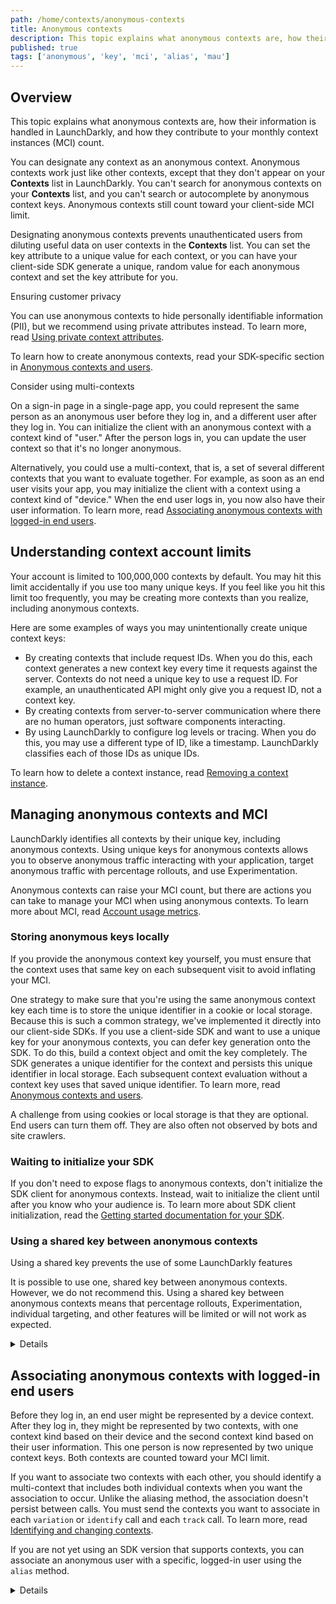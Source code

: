 ```yaml
---
path: /home/contexts/anonymous-contexts
title: Anonymous contexts
description: This topic explains what anonymous contexts are, how their information is handled in LaunchDarkly, and how they contribute to your monthly context instances (MCI) count.
published: true
tags: ['anonymous', 'key', 'mci', 'alias', 'mau']
---
```


## Overview

This topic explains what anonymous contexts are, how their information is handled in LaunchDarkly, and how they contribute to your monthly context instances (MCI) count.

You can designate any context as an anonymous context. Anonymous contexts work just like other contexts, except that they don't appear on your **Contexts** list in LaunchDarkly. You can't search for anonymous contexts on your **Contexts** list, and you can't search or autocomplete by anonymous context keys. Anonymous contexts still count toward your client-side MCI limit.

Designating anonymous contexts prevents unauthenticated users from diluting useful data on user contexts in the **Contexts** list. You can set the key attribute to a unique value for each context, or you can have your client-side SDK generate a unique, random value for each anonymous context and set the key attribute for you.

<Callout intent="info">
<CalloutTitle>Ensuring customer privacy</CalloutTitle>
<CalloutDescription>

You can use anonymous contexts to hide personally identifiable information (PII), but we recommend using private attributes instead. To learn more, read [Using private context attributes](/home/contexts/attributes#using-private-context-attributes).

</CalloutDescription>
</Callout>

To learn how to create anonymous contexts, read your SDK-specific section in [Anonymous contexts and users](/sdk/features/anonymous).

<Callout intent="info">
<CalloutTitle>Consider using multi-contexts</CalloutTitle>
<CalloutDescription>

On a sign-in page in a single-page app, you could represent the same person as an anonymous user before they log in, and a different user after they log in. You can initialize the client with an anonymous context with a context kind of "user." After the person logs in, you can update the user context so that it's no longer anonymous.

Alternatively, you could use a multi-context, that is, a set of several different contexts that you want to evaluate together. For example, as soon as an end user visits your app, you may initialize the client with a context using a context kind of "device." When the end user logs in, you now also have their user information. To learn more, read [Associating anonymous contexts with logged-in end users](#associating-anonymous-contexts-with-logged-in-end-users).

</CalloutDescription>
</Callout>

## Understanding context account limits

Your account is limited to 100,000,000 contexts by default. You may hit this limit accidentally if you use too many unique keys. If you feel like you hit this limit too frequently, you may be creating more contexts than you realize, including anonymous contexts.

Here are some examples of ways you may unintentionally create unique context keys:

* By creating contexts that include request IDs. When you do this, each context generates a new context key every time it requests against the server. Contexts do not need a unique key to use a request ID. For example, an unauthenticated API might only give you a request ID, not a context key.
* By creating contexts from server-to-server communication where there are no human operators, just software components interacting.
* By using LaunchDarkly to configure log levels or tracing. When you do this, you may use a different type of ID, like a timestamp. LaunchDarkly classifies each of those IDs as unique IDs.

To learn how to delete a context instance, read [Removing a context instance](/home/contexts/contexts-list#removing-a-context-instance).

## Managing anonymous contexts and MCI

LaunchDarkly identifies all contexts by their unique key, including anonymous contexts. Using unique keys for anonymous contexts allows you to observe anonymous traffic interacting with your application, target anonymous traffic with percentage rollouts, and use Experimentation.

Anonymous contexts can raise your MCI count, but there are actions you can take to manage your MCI when using anonymous contexts. To learn more about MCI, read [Account usage metrics](/home/billing/usage-metrics).

### Storing anonymous keys locally

If you provide the anonymous context key yourself, you must ensure that the context uses that same key on each subsequent visit to avoid inflating your MCI.

One strategy to make sure that you're using the same anonymous context key each time is to store the unique identifier in a cookie or local storage. Because this is such a common strategy, we've implemented it directly into our client-side SDKs. If you use a client-side SDK and want to use a unique key for your anonymous contexts, you can defer key generation onto the SDK. To do this, build a context object and omit the key completely. The SDK generates a unique identifier for the context and persists this unique identifier in local storage. Each subsequent context evaluation without a context key uses that saved unique identifier. To learn more, read [Anonymous contexts and users](/sdk/features/anonymous).

A challenge from using cookies or local storage is that they are optional. End users can turn them off. They are also often not observed by bots and site crawlers.

### Waiting to initialize your SDK

If you don't need to expose flags to anonymous contexts, don't initialize the SDK client for anonymous contexts. Instead, wait to initialize the client until after you know who your audience is. To learn more about SDK client initialization, read the [Getting started documentation for your SDK](/sdk).

### Using a shared key between anonymous contexts

<Callout intent="alert">
<CalloutTitle>Using a shared key prevents the use of some LaunchDarkly features</CalloutTitle>
<CalloutDescription>

It is possible to use one, shared key between anonymous contexts. However, we do not recommend this. Using a shared key between anonymous contexts means that percentage rollouts, Experimentation, individual targeting, and other features will be limited or will not work as expected.

</CalloutDescription>
</Callout>

<Details summary="Click to expand details on using a shared key">

To use a shared context key, set the key attribute to the same value for each of your anonymous contexts. Because the context key is the same, all anonymous single contexts will count as a single context instance toward your client-side MCI limit. Anonymous multi-contexts may count as more than one MCI.

However, using a shared key means that some LaunchDarkly features will not work as expected. 

These features are affected when you use a shared key between anonymous contexts:
- **Individual targeting:** You cannot individually target anonymous contexts if they share the same key. To learn more, read [Individual targeting](/home/flags/individual-targeting).
- **Percentage rollouts:** If you are targeting anonymous contexts in percentage rollouts, you must assign variations by a unique attribute other than the key. Otherwise, all anonymous contexts will be served the same variation, and the feature may be rolled out to a much larger percentage of contexts than you intend. To learn more about variation assignments by attribute, read [Understanding percentage rollout logic](/home/flags/rollouts#understanding-percentage-rollout-logic).
- **Experimentation:** If you target anonymous contexts with a shared key within an experiment, a disproportionately large number of contexts will receive the same variation and your experiment results will be unreliable. To learn more about audience allocation for an experiment, read [Allocating experiment audiences](/home/creating-experiments/allocation).

</Details>

## Associating anonymous contexts with logged-in end users

Before they log in, an end user might be represented by a device context. After they log in, they might be represented by two contexts, with one context kind based on their device and the second context kind based on their user information. This one person is now represented by two unique context keys. Both contexts are counted toward your MCI limit.

If you want to associate two contexts with each other, you should identify a multi-context that includes both individual contexts when you want the association to occur. Unlike the aliasing method, the association doesn't persist between calls. You must send the contexts you want to associate in each `variation` or `identify` call and each `track` call. To learn more, read [Identifying and changing contexts](/sdk/features/identify).

If you are not yet using an SDK version that supports contexts, you can associate an anonymous user with a specific, logged-in user using the `alias` method.

<Details summary="Click to expand details on the deprecated alias method">

<Callout intent="info">
<CalloutTitle>This feature is not available in all SDKs</CalloutTitle>
<CalloutDescription>

This section explains aliasing users, which is a deprecated feature for LaunchDarkly SDKs that are part of the contexts Early Access Program (EAP). For a list of SDKs that still support this feature, read [Aliasing users](/sdk/features/aliasing-users).

</CalloutDescription>
</Callout>

In some cases, one person can be represented by multiple users in LaunchDarkly. If LaunchDarkly registers a person as an anonymous user, and that person later logs in to the application, LaunchDarkly registers them again as a logged-in user. This one person is now represented by two unique user keys. Both users are counted toward your MCI limit.

You can associate these two user keys by configuring your SDK to send `alias` events. `Alias` events connect two user keys and register them as one event-sending entity.

If you use Data Export or Experimentation, `alias` events are useful because they make the data represented in destinations and experiment results easier to understand. `Alias` events enable Data Export destinations to correlate the two user keys referring to the same underlying user. They also enable experiments to recognize when impressions and conversions occurred for a user, even if the user key changed between the two events.

To learn more about configuring your SDK to send `alias` events, read [Aliasing users](/sdk/features/aliasing-users).

<Callout intent="alert">
<CalloutTitle>mParticle events require additional configuration</CalloutTitle>
<CalloutDescription>

If you use mParticle as a Data Export destination, you must configure it to receive <code>alias</code> events in the LaunchDarkly UI. mParticle requires this additional configuration step to register events correctly.<br/><br/>

To learn more, read [mParticle](/home/data-export/mparticle).

</CalloutDescription>
</Callout>
</Details>

